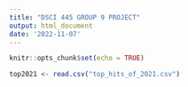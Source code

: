 ```yaml
---
title: "DSCI 445 GROUP 9 PROJECT"
output: html_document
date: '2022-11-07'
---
```


```r
knitr::opts_chunk$set(echo = TRUE)
```

```r

top2021 <- read.csv("top_hits_of_2021.csv") 


```
